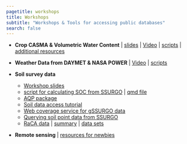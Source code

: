 ```yaml
---
pagetitle: workshops
title: Workshops
subtitle: "Workshops & Tools for accessing public databases"
search: false
---
```




- **Crop CASMA & Volumetric Water Content** | [slides](https://leombastos.github.io/bastoslab/teaching/2023-aghack-vwc/2023-aghack-vwc-pres.html#/4/1) | [Video](https://youtu.be/jaEmBvdz9j8) | [scripts](https://github.com/leombastos/2023_aghack_vwc) | [additional resources](https://leombastos.github.io/bastoslab/teaching/teaching.html)


- **Weather Data from DAYMET & NASA POWER** | [Video](https://youtu.be/r38NfwZcZPQ) | [scripts](https://github.com/adriancorrendo/AgrometR/)


- **Soil survey data** 
  - [Workshop slides](soil-survey-and-SOC-stocks.pdf) 
  - [script for calculating SOC from SSURGO](soc-stock-SDA.html) | <a href="https://raw.githubusercontent.com/IdahoAgStats/AgHackathon/main/internal/soc-stock-SDA.qmd" target="_blank">qmd file</a>
  - [AQP package](http://ncss-tech.github.io/AQP/)
  - [Soil data access tutorial](https://ncss-tech.github.io/AQP/soilDB/SDA-tutorial.html)
  - [Web coverage service for gSSURGO data](http://ncss-tech.github.io/AQP/soilDB/WCS-demonstration-01.html)
  - [Querying soil point data from SSURGO](https://ncss-tech.github.io/AQP/soilDB/SDA-point-query.html)
  - <a href="https://www.nrcs.usda.gov/resources/data-and-reports/rapid-carbon-assessment-raca" target="_blank">RaCA data</a> | <a href="https://www.nrcs.usda.gov/sites/default/files/2022-10/RaCA_Methodology_Sampling_Summary.pdf" target="_blank">summary</a> |
  <a href="https://nrcs.app.box.com/s/s9bcdroihv1vyre70bkl336cdr13up7q" target="_blank">data sets</a> 

- **Remote sensing** | [resources for newbies](remote-sensing-resources.qmd)

